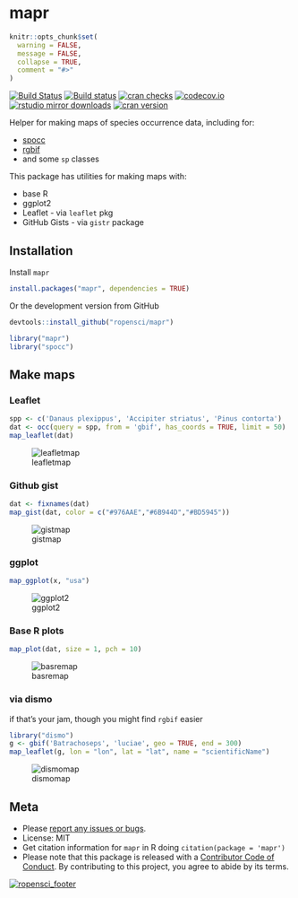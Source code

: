 mapr
====

```r
knitr::opts_chunk$set(
  warning = FALSE,
  message = FALSE,
  collapse = TRUE,
  comment = "#>"
)
```

[![Build Status](https://travis-ci.org/ropensci/mapr.svg?branch=master)](https://travis-ci.org/ropensci/mapr)
[![Build status](https://ci.appveyor.com/api/projects/status/p0vje85d0us1q2pa?svg=true)](https://ci.appveyor.com/project/sckott/mapr)
[![cran checks](https://cranchecks.info/badges/worst/mapr)](https://cranchecks.info/pkgs/mapr)
[![codecov.io](https://codecov.io/github/ropensci/mapr/coverage.svg?branch=master)](https://codecov.io/github/ropensci/mapr?branch=master)
[![rstudio mirror downloads](https://cranlogs.r-pkg.org/badges/mapr?color=FAB657)](https://github.com/metacran/cranlogs.app)
[![cran version](https://www.r-pkg.org/badges/version/mapr)](https://cran.r-project.org/package=mapr)


Helper for making maps of species occurrence data, including for:

* [spocc](https://github.com/ropensci/spocc)
* [rgbif](https://github.com/ropensci/rgbif)
* and some `sp` classes

This package has utilities for making maps with:

* base R
* ggplot2
* Leaflet - via `leaflet` pkg
* GitHub Gists - via `gistr` package

## Installation

Install `mapr`

```r
install.packages("mapr", dependencies = TRUE)
```

Or the development version from GitHub

```r
devtools::install_github("ropensci/mapr")
```

```r
library("mapr")
library("spocc")
```

## Make maps

### Leaflet

```r
spp <- c('Danaus plexippus', 'Accipiter striatus', 'Pinus contorta')
dat <- occ(query = spp, from = 'gbif', has_coords = TRUE, limit = 50)
map_leaflet(dat)
```

![leafletmap](http://f.cl.ly/items/3l3e0g3l031e212u0W3G/Screen%20Shot%202016-05-01%20at%2012.32.05%20PM.png)

### Github gist

```r
dat <- fixnames(dat)
map_gist(dat, color = c("#976AAE","#6B944D","#BD5945"))
```

![gistmap](http://f.cl.ly/items/343l2G0A2J3T0n2t433W/Screen%20Shot%202014-02-09%20at%2010.40.57%20PM.png)

### ggplot

```r
map_ggplot(x, "usa")
```

![ggplot2](http://f.cl.ly/items/1k2a012u1F1H1E13370U/Screen%20Shot%202015-07-02%20at%203.21.31%20PM.png)

### Base R plots

```r
map_plot(dat, size = 1, pch = 10)
```

![basremap](http://f.cl.ly/items/2J3d1z1t0U3r410o2T3d/Screen%20Shot%202015-07-02%20at%202.57.04%20PM.png)

### via dismo

if that's your jam, though you might find `rgbif` easier

```r
library("dismo")
g <- gbif('Batrachoseps', 'luciae', geo = TRUE, end = 300)
map_leaflet(g, lon = "lon", lat = "lat", name = "scientificName")
```

![dismomap](http://f.cl.ly/items/2u2V0n0B3Y2y0p1d0f1M/Screen%20Shot%202016-01-22%20at%204.46.12%20PM.png)

## Meta

* Please [report any issues or bugs](https://github.com/ropensci/mapr/issues).
* License: MIT
* Get citation information for `mapr` in R doing `citation(package = 'mapr')`
* Please note that this package is released with a [Contributor Code of Conduct](https://ropensci.org/code-of-conduct/). By contributing to this project, you agree to abide by its terms.

[![ropensci_footer](http://ropensci.org/public_images/github_footer.png)](https://ropensci.org)

